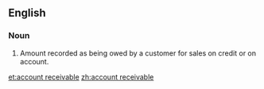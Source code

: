 ==English==

===Noun===
{{en-noun|sg=[[account]] [[receivable]]|accounts receivable}}
# {{context|accounting|usually|pluralonly}} Amount recorded as being owed by a customer for sales on credit or on account.

[[et:account receivable]]
[[zh:account receivable]]